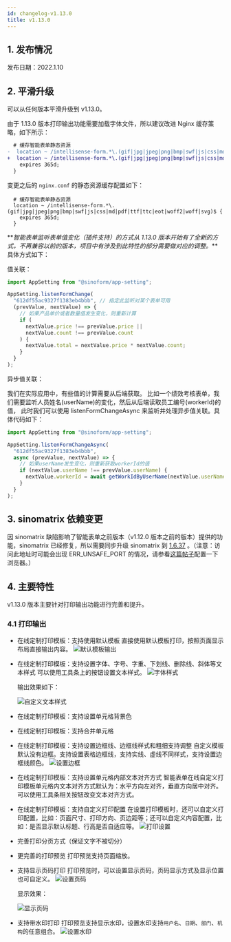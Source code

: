 ```yaml
---
id: changelog-v1.13.0
title: v1.13.0
---
```



## 1. 发布情况

发布日期：2022.1.10

<BundleList version="1.13.0" frontend="1.13.0" backend="1.13.0" font="1.13.0" />

## 2. 平滑升级

可以从任何版本平滑升级到 v1.13.0。

由于 1.13.0 版本打印输出功能需要加载字体文件，所以建议改进 Nginx 缓存策略，如下所示：

```diff title="nginx.conf文件变更"
  # 缓存智能表单静态资源
-  location ~ /intellisense-form.*\.(gif|jpg|jpeg|png|bmp|swf|js|css|md|pdf)$ {
+  location ~ /intellisense-form.*\.(gif|jpg|jpeg|png|bmp|swf|js|css|md|pdf|ttf|ttc|eot|woff2|woff|svg)$ {
    expires 365d;
  }
```

变更之后的 `nginx.conf` 的静态资源缓存配置如下：

```nginx
  # 缓存智能表单静态资源
  location ~ /intellisense-form.*\.(gif|jpg|jpeg|png|bmp|swf|js|css|md|pdf|ttf|ttc|eot|woff2|woff|svg)$ {
    expires 365d;
  }
```

**_智能表单监听表单值变化（插件支持）的方式从 1.13.0 版本开始有了全新的方式，不再兼容以前的版本，项目中有涉及到此特性的部分需要做对应的调整。_**具体方式如下：

值关联：

```ts
import AppSetting from "@sinoform/app-setting";

AppSetting.listenFormChange(
  "612df55ac9327f1383eb4bbb", // 指定此监听对某个表单可用
  (prevValue, nextValue) => {
    // 如果产品单价或者数量值发生变化，则重新计算
    if (
      nextValue.price !== prevValue.price ||
      nextValue.count !== prevValue.count
    ) {
      nextValue.total = nextValue.price * nextValue.count;
    }
  }
);
```

异步值关联：

我们在实际应用中，有些值的计算需要从后端获取。 比如一个绩效考核表单，我们需要监听人员姓名(userName)的变化，然后从后端读取员工编号(workerId)的值， 此时我们可以使用 listenFormChangeAsync 来监听并处理异步值关联。具体代码如下：

```ts
import AppSetting from "@sinoform/app-setting";

AppSetting.listenFormChangeAsync(
  "612df55ac9327f1383eb4bbb",
  async (prevValue, nextValue) => {
    // 如果userName发生变化，则重新获取workerId的值
    if (nextValue.userName !== prevValue.userName) {
      nextValue.workerId = await getWorkIdByUserName(nextValue.userName);
    }
  }
);
```

## 3. sinomatrix 依赖变更

因 sinomatrix 缺陷影响了智能表单之前版本（v1.12.0 版本之前的版本）提供的功能，sinomatrix 已经修复，所以需要同步升级 sinomatrix 到 [1.6.37](http://47.93.34.153:10080/sino-matrix/sino-matrix/blob/master/CHANGELOG.md) 。（注意：访问此地址时可能会出现 ERR_UNSAFE_PORT 的情况，请参看[这篇帖子](https://blog.csdn.net/kjcxmx/article/details/118122483)配置一下浏览器。）

## 4. 主要特性

v1.13.0 版本主要针对打印输出功能进行完善和提升。

### 4.1 打印输出

- 在线定制打印模板：支持使用默认模板
  直接使用默认模板打印，按照页面显示布局直接输出内容。
  ![默认模板输出](./assets/changelog-v1.13.0/default-template-out.png)

- 在线定制打印模板：支持设置字体、字号、字重、下划线、删除线、斜体等文本样式
  可以使用工具条上的按钮设置文本样式。
  ![字体样式](./assets/changelog-v1.13.0/font-style-template.png)

  输出效果如下：

  ![自定义文本样式](./assets/changelog-v1.13.0/font-style-template-out.png)

- 在线定制打印模板：支持设置单元格背景色
- 在线定制打印模板：支持合并单元格
- 在线定制打印模板：支持设置边框线、边框线样式和粗细支持调整
  自定义模板默认没有边框。支持设置表格边框线，支持实线、虚线不同样式，支持设置边框线颜色。
  ![设置边框](./assets/changelog-v1.13.0/border-setting.png)
- 在线定制打印模板：支持设置单元格内部文本对齐方式
  智能表单在线自定义打印模板单元格内文本对齐方式默认为：水平方向左对齐，垂直方向居中对齐。可以使用工具条相关按钮改变文本对齐方式。
- 在线定制打印模板：支持自定义打印配置
  在设置打印模板时，还可以自定义打印配置，比如：页面尺寸、打印方向、页边距等；还可以自定义内容配置，比如：是否显示默认标题、行高是否自适应等。
  ![打印设置](./assets/changelog-v1.13.0/print-setting.png)
- 完善打印分页方式（保证文字不被切分）
- 更完善的打印预览
  打印预览支持页面缩放。
- 支持显示页码打印
  打印预览时，可以设置显示页码，页码显示方式及显示位置也可自定义。
  ![设置页码](./assets/changelog-v1.13.0/page-number-setting.png)

  显示效果：

  ![显示页码](./assets/changelog-v1.13.0/page-number-setting-out.png)

- 支持带水印打印
  打印预览支持显示水印，设置水印支持`用户名`、`日期`、`部门`、`机构`的任意组合。
  ![设置水印](./assets/changelog-v1.13.0/watermark-setting.png)
